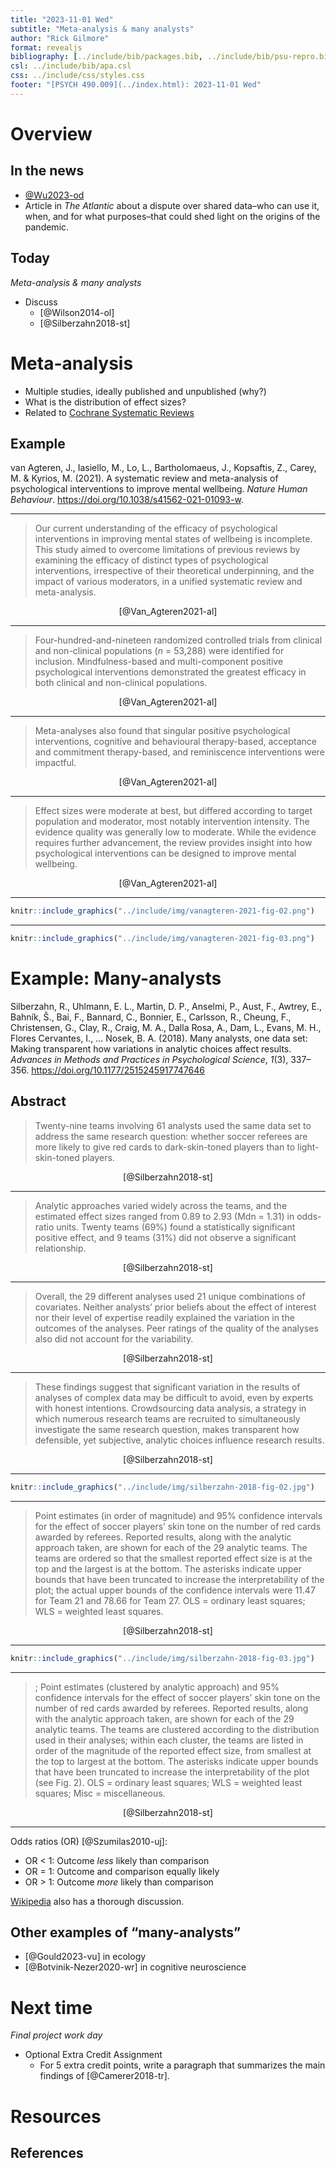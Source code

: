 ```yaml
---
title: "2023-11-01 Wed"
subtitle: "Meta-analysis & many analysts"
author: "Rick Gilmore"
format: revealjs
bibliography: [../include/bib/packages.bib, ../include/bib/psu-repro.bib]
csl: ../include/bib/apa.csl
css: ../include/css/styles.css
footer: "[PSYCH 490.009](../index.html): 2023-11-01 Wed"
---
```


# Overview

## In the news

- [@Wu2023-od](https://www.theatlantic.com/science/archive/2023/03/covid-pandemic-origins-missing-evidence-debate/673460/)
- Article in *The Atlantic* about a dispute over shared data--who can use it, when, and for what purposes--that could shed light on the origins of the pandemic.

## Today

*Meta-analysis & many analysts*

- Discuss
    - [@Wilson2014-ol]
    - [@Silberzahn2018-st]
    
# Meta-analysis

- Multiple studies, ideally published and unpublished (why?)
- What is the distribution of effect sizes?
- Related to [Cochrane Systematic Reviews](https://www.cochranelibrary.com/about/about-cochrane-reviews)

## Example

van Agteren, J., Iasiello, M., Lo, L., Bartholomaeus, J., Kopsaftis, Z., Carey, M. & Kyrios, M. (2021). A systematic review and meta-analysis of psychological interventions to improve mental wellbeing. *Nature Human Behaviour*. <https://doi.org/10.1038/s41562-021-01093-w>.

---

>Our current understanding of the efficacy of psychological interventions in improving mental states of wellbeing is incomplete. This study aimed to overcome limitations of previous reviews by examining the efficacy of distinct types of psychological interventions, irrespective of their theoretical underpinning, and the impact of various moderators, in a unified systematic review and meta-analysis. 

<p style="text-align:center;">
[@Van_Agteren2021-al]
</p>

---

>Four-hundred-and-nineteen randomized controlled trials from clinical and non-clinical populations (*n* = 53,288) were identified for inclusion. Mindfulness-based and multi-component positive psychological interventions demonstrated the greatest efficacy in both clinical and non-clinical populations. 

<p style="text-align:center;">
[@Van_Agteren2021-al]
</p>

---

>Meta-analyses also found that singular positive psychological interventions, cognitive and behavioural therapy-based, acceptance and commitment therapy-based, and reminiscence interventions were impactful. 

<p style="text-align:center;">
[@Van_Agteren2021-al]
</p>

---

>Effect sizes were moderate at best, but differed according to target population and moderator, most notably intervention intensity. The evidence quality was generally low to moderate. While the evidence requires further advancement, the review provides insight into how psychological interventions can be designed to improve mental wellbeing.

<p style="text-align:center;">
[@Van_Agteren2021-al]
</p>

---

```r
knitr::include_graphics("../include/img/vanagteren-2021-fig-02.png")
```

---

```r
knitr::include_graphics("../include/img/vanagteren-2021-fig-03.png")
```

# Example: Many-analysts {.scrollable}

Silberzahn, R., Uhlmann, E. L., Martin, D. P., Anselmi, P., Aust, F., Awtrey, E., Bahník, Š., Bai, F., Bannard, C., Bonnier, E., Carlsson, R., Cheung, F., Christensen, G., Clay, R., Craig, M. A., Dalla Rosa, A., Dam, L., Evans, M. H., Flores Cervantes, I., … Nosek, B. A. (2018). Many analysts, one data set: Making transparent how variations in analytic choices affect results. *Advances in Methods and Practices in Psychological Science*, *1*(3), 337–356. <https://doi.org/10.1177/2515245917747646>

## Abstract

>Twenty-nine teams involving 61 analysts used the same data set to address the same research question: whether soccer referees are more likely to give red cards to dark-skin-toned players than to light-skin-toned players. 

<p style="text-align:center;">
[@Silberzahn2018-st]
</p>

---

>Analytic approaches varied widely across the teams, and the estimated effect sizes ranged from 0.89 to 2.93 (Mdn = 1.31) in odds-ratio units. Twenty teams (69%) found a statistically significant positive effect, and 9 teams (31%) did not observe a significant relationship. 

<p style="text-align:center;">
[@Silberzahn2018-st]
</p>

---

>Overall, the 29 different analyses used 21 unique combinations of covariates. Neither analysts’ prior beliefs about the effect of interest nor their level of expertise readily explained the variation in the outcomes of the analyses. Peer ratings of the quality of the analyses also did not account for the variability. 

<p style="text-align:center;">
[@Silberzahn2018-st]
</p>

---

>These findings suggest that significant variation in the results of analyses of complex data may be difficult to avoid, even by experts with honest intentions. Crowdsourcing data analysis, a strategy in which numerous research teams are recruited to simultaneously investigate the same research question, makes transparent how defensible, yet subjective, analytic choices influence research results.

<p style="text-align:center;">
[@Silberzahn2018-st]
</p>

---

```r
knitr::include_graphics("../include/img/silberzahn-2018-fig-02.jpg")
```

---

>Point estimates (in order of magnitude) and 95% confidence intervals for the effect of soccer players’ skin tone on the number of red cards awarded by referees. Reported results, along with the analytic approach taken, are shown for each of the 29 analytic teams. The teams are ordered so that the smallest reported effect size is at the top and the largest is at the bottom. The asterisks indicate upper bounds that have been truncated to increase the interpretability of the plot; the actual upper bounds of the confidence intervals were 11.47 for Team 21 and 78.66 for Team 27. OLS = ordinary least squares; WLS = weighted least squares.

<p style="text-align:center;">
[@Silberzahn2018-st]
</p>

---

```r
knitr::include_graphics("../include/img/silberzahn-2018-fig-03.jpg")
```

---

>; Point estimates (clustered by analytic approach) and 95% confidence intervals for the effect of soccer players’ skin tone on the number of red cards awarded by referees. Reported results, along with the analytic approach taken, are shown for each of the 29 analytic teams. The teams are clustered according to the distribution used in their analyses; within each cluster, the teams are listed in order of the magnitude of the reported effect size, from smallest at the top to largest at the bottom. The asterisks indicate upper bounds that have been truncated to increase the interpretability of the plot (see Fig. 2). OLS = ordinary least squares; WLS = weighted least squares; Misc = miscellaneous.

<p style="text-align:center;">
[@Silberzahn2018-st]
</p>

---

::: {.callout-tip}

Odds ratios (OR) [@Szumilas2010-uj]:

- OR < 1: Outcome *less* likely than comparison
- OR = 1: Outcome and comparison equally likely
- OR > 1: Outcome *more* likely than comparison

[Wikipedia](https://en.wikipedia.org/wiki/Odds_ratio) also has a thorough discussion.

:::

## Other examples of "many-analysts"

- [@Gould2023-vu] in ecology
- [@Botvinik-Nezer2020-wr] in cognitive neuroscience

# Next time

*Final project work day*

- [Optional Extra Credit Assignment]{.orange_due}
    - For 5 extra credit points, write a paragraph that summarizes the main findings of [@Camerer2018-tr].

# Resources

## References